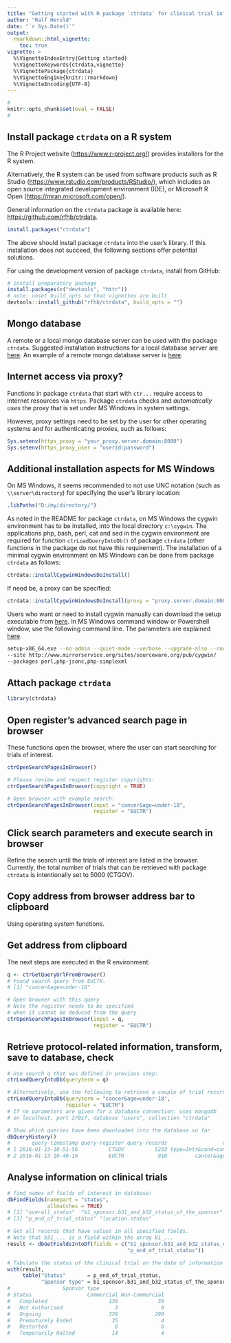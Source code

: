 ```yaml
---
title: "Getting started with R package `ctrdata` for clinical trial information"
author: "Ralf Herold"
date: "`r Sys.Date()`"
output:
  rmarkdown::html_vignette:
    toc: true
vignette: >
  %\VignetteIndexEntry{Getting started}
  %\VignetteKeywords{ctrdata,vignette}
  %\VignettePackage{ctrdata}
  %\VignetteEngine{knitr::rmarkdown}
  %\VignetteEncoding{UTF-8}
---
```


```r
#
knitr::opts_chunk$set(eval = FALSE)
#
```

## Install package `ctrdata` on a R system

The R Project website ([https://www.r-project.org/](https://www.r-project.org/)) 
provides installers for the R system. 

Alternatively, the R system can be used from software products such as R Studio 
([https://www.rstudio.com/products/RStudio/](https://www.rstudio.com/products/RStudio/)), 
which includes an open source integrated development environment (IDE), or Microsoft R Open 
([https://mran.microsoft.com/open/](https://mran.microsoft.com/open/)). 

General information on the `ctrdata` package is available here: [https://github.com/rfhb/ctrdata](https://github.com/rfhb/ctrdata). 

```r
install.packages("ctrdata")
```

The above should install package `ctrdata` into the user's library. 
If this installation does not succeed, the following sections offer potential solutions. 

For using the development version of package `ctrdata`, install from GitHub: 

```r
# install preparatory package
install.packages(c("devtools", "httr"))
# note: unset build_opts so that vignettes are built
devtools::install_github("rfhb/ctrdata", build_opts = "")
```

## Mongo database

A remote or a local mongo database server can be used with the package `ctrdata`. 
Suggested installation instructions for a local database server are 
[here](https://docs.mongodb.com/manual/administration/install-community/). 
An example of a remote mongo database server is [here](https://www.mongodb.com/cloud/atlas). 

## Internet access via proxy? 

Functions in package `ctrdata` that start with `ctr...` require access to internet 
resources via `https`. Package `ctrdata` checks and _automatically uses_ the proxy 
that is set under MS Windows in system settings. 

However, proxy settings need to be set by the user for other operating systems 
and for authenticating proxies, such as follows: 

```r
Sys.setenv(https_proxy = "your_proxy.server.domain:8080")
Sys.setenv(https_proxy_user = "userid:password")
```

## Additional installation aspects for MS Windows

On MS Windows, it seems recommended to not use UNC notation (such as `\\server\directory`) 
for specifying the user's library location: 

```r
.libPaths("D:/my/directory/")
```

As noted in the README for package `ctrdata`, on MS Windows the cygwin environment has 
to be installed, into the local directory `c:\cygwin`. The applications php, bash, perl, 
cat and sed in the cygwin environment are required for function `ctrLoadQueryIntoDb()` 
of package `ctrdata` (other functions in the package do not have this requirement). 
The installation of a minimal cygwin environment on MS Windows can be done 
from package `ctrdata` as follows: 

```r
ctrdata::installCygwinWindowsDoInstall() 
```

If need be, a proxy can be specified: 

```r
ctrdata::installCygwinWindowsDoInstall(proxy = "proxy.server.domain:8080") 
```

Users who want or need to install cygwin manually can download the setup executable 
from [here](https://cygwin.com/). In MS Windows command window or Powershell window, 
use the following command line. The parameters are explained 
[here](https://cygwin.com/faq/faq.html#faq.setup.cli).

```bash
setup-x86_64.exe --no-admin --quiet-mode --verbose --upgrade-also --root c:/cygwin 
--site http://www.mirrorservice.org/sites/sourceware.org/pub/cygwin/ 
--packages perl,php-jsonc,php-simplexml
```

## Attach package `ctrdata`

```r
library(ctrdata)
```

## Open register's advanced search page in browser

These functions open the browser, where the user can start searching for trials of interest. 

```r
ctrOpenSearchPagesInBrowser()

# Please review and respect register copyrights:
ctrOpenSearchPagesInBrowser(copyright = TRUE)

# Open browser with example search:
ctrOpenSearchPagesInBrowser(input = "cancer&age=under-18",
                            register = "EUCTR")
```

## Click search parameters and execute search in browser 

Refine the search until the trials of interest are listed in the browser. 
Currently, the total number of trials that can be retrieved with package 
`ctrdata` is intentionally set to 5000 (CTGOV). 

## Copy address from browser address bar to clipboard

Using operating system functions. 

## Get address from clipboard

The next steps are executed in the R environment: 

```r
q <- ctrGetQueryUrlFromBrowser()
# Found search query from EUCTR.
# [1] "cancer&age=under-18"

# Open browser with this query
# Note the register needs to be specified
# when it cannot be deduced from the query
ctrOpenSearchPagesInBrowser(input = q, 
                            register = "EUCTR")
```

## Retrieve protocol-related information, transform, save to database, check

```r
# Use search q that was defined in previous step: 
ctrLoadQueryIntoDb(queryterm = q)

# Alternatively, use the following to retrieve a couple of trial records: 
ctrLoadQueryIntoDb(queryterm = "cancer&age=under-18", 
                   register = "EUCTR")
# If no parameters are given for a database connection: uses mongodb
# on localhost, port 27017, database "users", collection "ctrdata"

# Show which queries have been downloaded into the database so far
dbQueryHistory()
#       query-timestamp query-register query-records                  query-term
# 1 2016-01-13-10-51-56          CTGOV          5233 type=Intr&cond=cancer&age=0
# 2 2016-01-13-10-40-16          EUCTR           910         cancer&age=under-18
```

## Analyse information on clinical trials

```r
# find names of fields of interest in database:
dbFindFields(namepart = "status", 
             allmatches = TRUE)
# [1] "overall_status"  "b1_sponsor.b31_and_b32_status_of_the_sponsor" 
# [3] "p_end_of_trial_status" "location.status"

# Get all records that have values in all specified fields.
# Note that b31_... is a field within the array b1_...
result <- dbGetFieldsIntoDf(fields = c("b1_sponsor.b31_and_b32_status_of_the_sponsor", 
                                       "p_end_of_trial_status"))

# Tabulate the status of the clinical trial on the date of information retrieval
with(result, 
     table("Status"       = p_end_of_trial_status, 
           "Sponsor type" = b1_sponsor.b31_and_b32_status_of_the_sponsor))
#                 Sponsor type
# Status                  Commercial Non-Commercial
#   Completed                    138             30
#   Not Authorised                 3              0
#   Ongoing                      339            290
#   Prematurely Ended             35              4
#   Restarted                      8              0
#   Temporarily Halted            14              4
```
